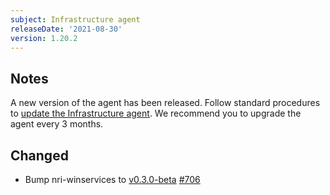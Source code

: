 ```yaml
---
subject: Infrastructure agent
releaseDate: '2021-08-30'
version: 1.20.2
---
```


## Notes
A new version of the agent has been released. Follow standard procedures to [update the Infrastructure agent](/docs/infrastructure/install-configure-manage-infrastructure/update-or-uninstall/update-infrastructure-agent).
We recommend you to upgrade the agent every 3 months.

## Changed
* Bump nri-winservices to [v0.3.0-beta](https://github.com/newrelic/nri-winservices/releases/tag/v0.3.0-beta) [#706](https://github.com/newrelic/infrastructure-agent/pull/706)
